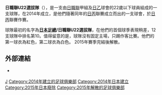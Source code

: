 {{Unreferenced|time=2020-10-22T00:48:57+00:00}}
{{noteTA|G1=足球|G2=JLeague}}
{{Infobox football club
| clubname = 日職聯U22<br />Jリーグ・アンダー22選抜
| image = [[Image:日職聯U22選拔隊.jpg|logo]]|
| fullname = 日職聯U22選拔隊
| nickname = 
| founded  = 2014
|dissolved=2015
| ground   = 無
| capacity = 
| chairman = 
| manager  = [[高畠勉|高畠勉]]
| league   = [[日丙|日丙]]
| season   = 2015
| position = 日丙，第12名
|pattern_la1=_J.League_U-22_Selection_2015_HOME_FP
|pattern_b1=_J.League_U-22_Selection_2015_HOME_FP
|pattern_ra1=_J.League_U-22_Selection_2015_HOME_FP
|pattern_sh1=_J.League_U-22_Selection_2015_HOME_FP
|pattern_so1=_J.League_U-22_Selection_2015_HOME_FP
|leftarm1=FFFFFF
|body1=FFFFFF
|rightarm1=FFFFFF
|shorts1=FFFFFF
|socks1=FFFFFF
|pattern_la2=_J.League_U-22_Selection_2015_AWAY_FP
|pattern_b2=_J.League_U-22_Selection_2015_AWAY_FP
|pattern_ra2=_J.League_U-22_Selection_2015_AWAY_FP
|pattern_sh2=_J.League_U-22_Selection_2015_AWAY_FP
|pattern_so2=_J.League_U-22_Selection_2015_AWAY_FP
|leftarm2=FFFFFF
|body2=FFFFFF
|rightarm2=FFFFFF
|shorts2=FFFFFF
|socks2=FFFFFF
|kit_alt3=
|pattern_la3=
|pattern_b3=
|pattern_ra3=
|pattern_sh3=
|pattern_so3=
|leftarm3=
|body3=
|rightarm3=
|shorts3=
|socks3=
|pattern_name3=
|current=
}}

'''日職聯U22選拔隊'''（{{lang-ja|Jリーグ・アンダー22選抜}}），是一支由[[日職聯|日職聯]]甲組及[[日乙|日乙]]球會的22歲以下球員組成的一支球隊，在2014年成立，是他們隨著同年的[[日丙|日丙]]聯賽成立而出的一支球會，於[[日丙|日丙]]聯賽作賽。

球隊最初的名字為'''[[日本足總|日本足總]]/日職聯U22選拔隊'''，在他們的首個球季表現稍差，12支球隊中排名第10。值得留意的是，球隊沒有固定主場，只踢作客比賽。他們的第一球衣為紅色，第二球衣為白色。
2015年賽季完結後解散。

== 外部連結 ==
* {{Facebook|J22official}} {{ja icon}}

{{fb start}}
{{日本職業足球聯賽}}
{{fb end}}

[[Category:日本足球俱樂部|J]]
[[Category:2014年建立的足球俱樂部|Category:2014年建立的足球俱樂部]]
[[Category:2014年日本建立|Category:2014年日本建立]]
[[Category:2015年日本廢除|Category:2015年日本廢除]]
[[Category:2015年解散的足球俱樂部|Category:2015年解散的足球俱樂部]]